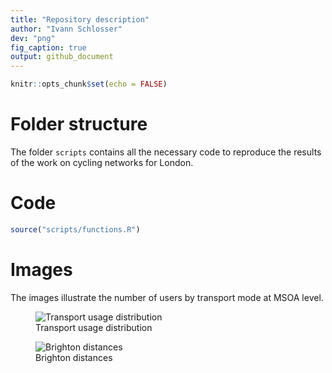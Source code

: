 ```yaml
---
title: "Repository description"
author: "Ivann Schlosser"
dev: "png"
fig_caption: true
output: github_document
---
```


```r
knitr::opts_chunk$set(echo = FALSE)

```

# Folder structure

The folder `scripts` contains all the necessary code to reproduce the results of the work on cycling networks for London.

# Code 


```r

source("scripts/functions.R")

```



# Images

The images illustrate the number of users by transport mode at MSOA level. 


![Transport usage distribution](images/light/transport_use_map.jpg)

![Brighton distances](images/light/shortest_paths_camden019.jpg)